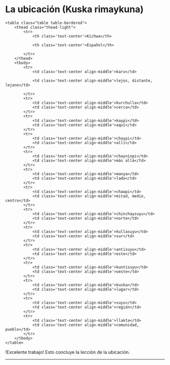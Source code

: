 
# La ubicación (Kuska rimaykuna)


    <table class="table table-bordered">
        <thead class="thead-light">
            <tr>
                <th class='text-center'>Kichwa</th>

                <th class='text-center'>Español</th>                

            </tr>
        </thead>
        <tbody>
            <tr>
                <td class='text-center align-middle'>karu</td>

                <td class='text-center align-middle'>lejos, distante, lejano</td>                           

            </tr>
            <tr>
                <td class='text-center align-middle'>kurchulla</td>
                <td class='text-center align-middle'>cerca</td>                              
            </tr>
            <tr>
                <td class='text-center align-middle'>kaypi</td>
                <td class='text-center align-middle'>aquí</td>                              
            </tr>  
            <tr>
                <td class='text-center align-middle'>chaypi</td>
                <td class='text-center align-middle'>allí</td>                              
            </tr>
            <tr>
                <td class='text-center align-middle'>chayninpi</td>
                <td class='text-center align-middle'>más allá</td>                              
            </tr>
            <tr>
                <td class='text-center align-middle'>manya</td>
                <td class='text-center align-middle'>lado</td>                              
            </tr>
            <tr>
                <td class='text-center align-middle'>chawpi</td>
                <td class='text-center align-middle'>mitad, medio, centro</td>                              
            </tr>
            <tr>
                <td class='text-center align-middle'>chinchaysuyu</td>
                <td class='text-center align-middle'>norte</td>                              
            </tr>
            <tr>
                <td class='text-center align-middle'>kullasuyu</td>
                <td class='text-center align-middle'>sur</td>                              
            </tr>
            <tr>
                <td class='text-center align-middle'>antisuyu</td>
                <td class='text-center align-middle'>este</td>                              
            </tr>
            <tr>
                <td class='text-center align-middle'>kuntisuyu</td>
                <td class='text-center align-middle'>oeste</td>                              
            </tr>
            <tr>
                <td class='text-center align-middle'>kuska</td>
                <td class='text-center align-middle'>lugar</td>                              
            </tr>
            <tr>
                <td class='text-center align-middle'>suyu</td>
                <td class='text-center align-middle'>región</td>                              
            </tr>
            <tr>
                <td class='text-center align-middle'>llakta</td>
                <td class='text-center align-middle'>comunidad, pueblo</td>                              
            </tr>                       
        </tbody>
    </table>

!Excelente trabajo! Esto concluye la lección de la ubicación.

<hr />
<MiniTestForm lecture="location" />